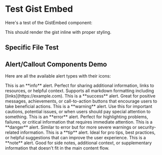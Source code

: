 # Test Gist Embed

Here's a test of the GistEmbed component:

<GistEmbed gist="ElanHasson/50b3d97c72703535b32542d05ee2bd7d" />

This should render the gist inline with proper styling.

## Specific File Test

<GistEmbed gist="ElanHasson/50b3d97c72703535b32542d05ee2bd7d" file="test-file.js" />

## Alert/Callout Components Demo

Here are all the available alert types with their icons:

<Alert type="info">
This is an **info** alert. Perfect for sharing additional information, links to resources, or helpful context. Supports all markdown formatting including [links](https://example.com).
</Alert>

<Alert type="success">
This is a **success** alert. Great for positive messages, achievements, or call-to-action buttons that encourage users to take beneficial actions.
</Alert>

<Alert type="warning">
This is a **warning** alert. Use this for important cautions, potential issues, or when users should pay special attention to something.
</Alert>

<Alert type="error">
This is an **error** alert. Perfect for highlighting problems, failures, or critical information that requires immediate attention.
</Alert>

<Alert type="danger">
This is a **danger** alert. Similar to error but for more severe warnings or security-related information.
</Alert>

<Alert type="tip">
This is a **tip** alert. Ideal for pro tips, best practices, or helpful suggestions that can improve the user experience.
</Alert>

<Alert type="note">
This is a **note** alert. Good for side notes, additional context, or supplementary information that doesn't fit in the main content flow.
</Alert>